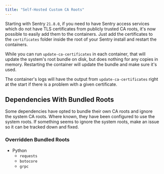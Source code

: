 ```yaml
---
title: "Self-Hosted Custom CA Roots"
---
```


Starting with Sentry `21.8.0`, if you need to have Sentry access services which do not have TLS certificates from publicly trusted CA roots, it's now possible to easily add them to the containers. Just add the certificates to the `certificates` folder inside the root of your Sentry install and restart the containers.

<Alert title="Note" level="info">
  While you can run <code>update-ca-certificates</code> in each container, that will update the system's root bundle on disk, but does nothing for any copies in memory. Restarting the container will update the bundle and make sure it's used.
</Alert>

The container's logs will have the output from `update-ca-certificates` right at the start if there is a problem with a given certificate.

## Dependencies With Bundled Roots

Some dependencies have opted to bundle their own CA roots and ignore the system CA roots. Where known, they have been configured to use the system roots. If something seems to ignore the system roots, make an issue so it can be tracked down and fixed.

### Overridden Bundled Roots

- Python
  - `requests`
  - `botocore`
  - `grpc`
